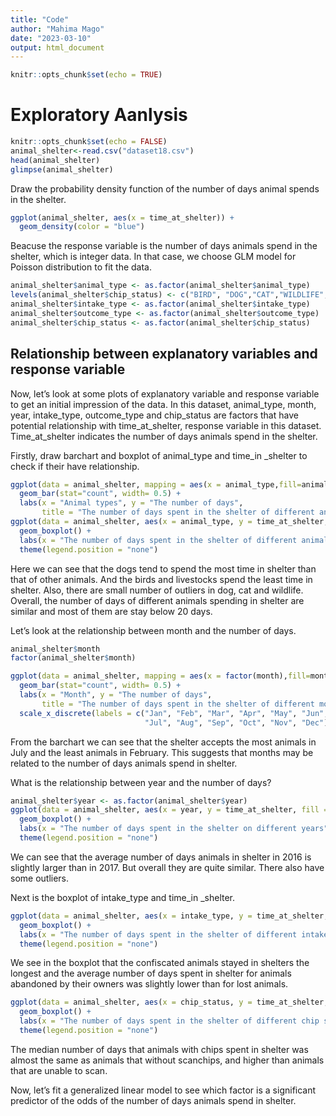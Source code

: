 ```yaml
---
title: "Code"
author: "Mahima Mago"
date: "2023-03-10"
output: html_document
---
```


```r
knitr::opts_chunk$set(echo = TRUE)
```

# Exploratory Aanlysis

```r
knitr::opts_chunk$set(echo = FALSE)
animal_shelter<-read.csv("dataset18.csv")
head(animal_shelter)
glimpse(animal_shelter)
```

Draw the probability density function of the number of days animal spends in the shelter.

```r
ggplot(animal_shelter, aes(x = time_at_shelter)) + 
  geom_density(color = "blue")
```

Beacuse the response variable is the number of days animals spend in the shelter, which is integer data. In that case, we choose GLM model for Poisson distribution to fit the data.

```r
animal_shelter$animal_type <- as.factor(animal_shelter$animal_type)
levels(animal_shelter$chip_status) <- c("BIRD", "DOG","CAT","WILDLIFE","LIVESTOCK")
animal_shelter$intake_type <- as.factor(animal_shelter$intake_type)
animal_shelter$outcome_type <- as.factor(animal_shelter$outcome_type)
animal_shelter$chip_status <- as.factor(animal_shelter$chip_status)
```


## Relationship between explanatory variables and response variable

Now, let's look at some plots of explanatory variable and response variable to get an initial impression of the data. In this dataset, animal_type, month, year, intake_type, outcome_type and chip_status are factors that have potential relationship with time_at_shelter, response variable in this dataset. Time_at_shelter indicates the number of days animals spend in the shelter.

Firstly, draw barchart and boxplot of animal_type and time_in _shelter to check if their have relationship.

```r
ggplot(data = animal_shelter, mapping = aes(x = animal_type,fill=animal_type))+
  geom_bar(stat="count", width= 0.5) +
  labs(x = "Animal types", y = "The number of days",
       title = "The number of days spent in the shelter of different animals") 
ggplot(data = animal_shelter, aes(x = animal_type, y = time_at_shelter, fill = animal_type)) +
  geom_boxplot() +
  labs(x = "The number of days spent in the shelter of different animals", y = "The number of days")+ 
  theme(legend.position = "none")
```

Here we can see that the dogs tend to spend the most time in shelter than that of other animals. And the birds and livestocks spend the least time in shelter. Also, there are small number of outliers in dog, cat and wildlife. Overall, the number of days of different animals spending in shelter are similar and most of them are stay below 20 days.

Let's look at the relationship between month and the number of days.

```r
animal_shelter$month
factor(animal_shelter$month)
```

```r
ggplot(data = animal_shelter, mapping = aes(x = factor(month),fill=month))+
  geom_bar(stat="count", width= 0.5) +
  labs(x = "Month", y = "The number of days",
       title = "The number of days spent in the shelter of different month") +
  scale_x_discrete(labels = c("Jan", "Feb", "Mar", "Apr", "May", "Jun",
                              "Jul", "Aug", "Sep", "Oct", "Nov", "Dec"))
```

From the barchart we can see that the shelter accepts the most animals in July and the least animals in February. This suggests that months may be related to the number of days animals spend in shelter.

What is the relationship between year and the number of days?

```r
animal_shelter$year <- as.factor(animal_shelter$year)
ggplot(data = animal_shelter, aes(x = year, y = time_at_shelter, fill = year)) +
  geom_boxplot() +
  labs(x = "The number of days spent in the shelter on different years", y = "The number of days")+ 
  theme(legend.position = "none")
```

We can see that the average number of days animals in shelter in 2016 is slightly larger than in 2017. But overall they are quite similar. There also have some outliers.

Next is the boxplot of intake_type and time_in _shelter.

```r
ggplot(data = animal_shelter, aes(x = intake_type, y = time_at_shelter, fill = intake_type)) +
  geom_boxplot() +
  labs(x = "The number of days spent in the shelter of different intake types", y = "The number of days")+ 
  theme(legend.position = "none")
```
We see in the boxplot that the confiscated animals stayed in shelters the longest and the average number of days spent in shelter for animals abandoned by their owners was slightly lower than for lost animals. 

```r
ggplot(data = animal_shelter, aes(x = chip_status, y = time_at_shelter, fill = chip_status)) +
  geom_boxplot() +
  labs(x = "The number of days spent in the shelter of different chip status", y = "The number of days")+ 
  theme(legend.position = "none")
```

The median number of days that animals with chips spent in shelter was almost the same as animals that without scanchips, and higher than animals that are unable to scan.

Now, let's fit a generalized linear model to see which factor is a significant predictor of the odds of the number of days animals spend in shelter.

